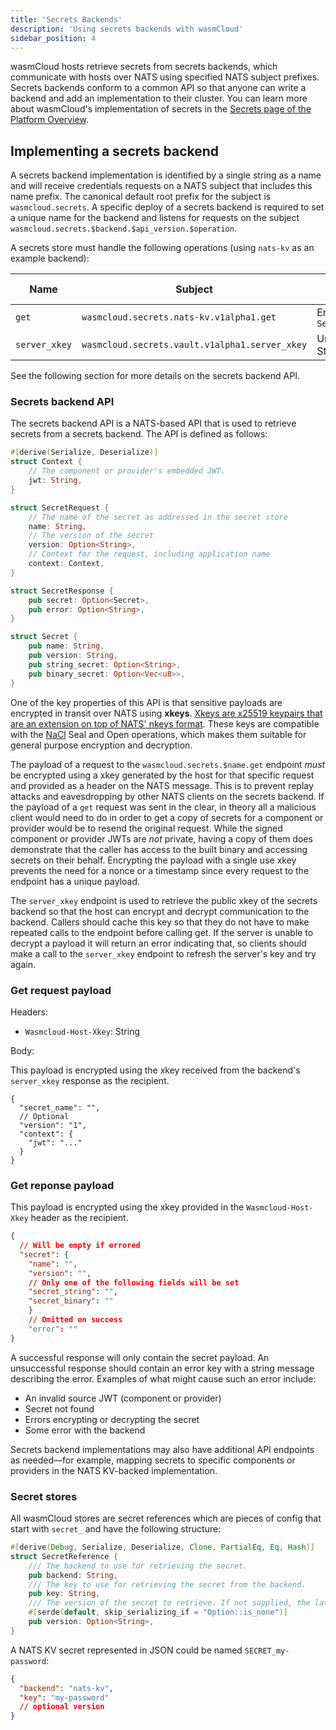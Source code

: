 ```yaml
---
title: 'Secrets Backends'
description: 'Using secrets backends with wasmCloud'
sidebar_position: 4
---
```


wasmCloud hosts retrieve secrets from secrets backends, which communicate with hosts over NATS using specified NATS subject prefixes. Secrets backends conform to a common API so that anyone can write a backend and add an implementation to their cluster. You can learn more about wasmCloud's implementation of secrets in the [Secrets page of the Platform Overview](/docs/concepts/secrets). 

## Implementing a secrets backend

A secrets backend implementation is identified by a single string as a name and will receive credentials requests on a NATS subject that includes this name prefix. The canonical default root prefix for the subject is `wasmcloud.secrets`. A specific deploy of a secrets backend is required to set a unique name for the backend and listens for requests on the subject `wasmcloud.secrets.$backend.$api_version.$operation`.

A secrets store must handle the following operations (using `nats-kv` as an example backend):

| Name          | Subject                                        | Return Payload             |
| ------------- | ---------------------------------------------- | -------------------------- |
| `get`         | `wasmcloud.secrets.nats-kv.v1alpha1.get`       | Encrypted `SecretResponse` |
| `server_xkey` | `wasmcloud.secrets.vault.v1alpha1.server_xkey` | Unencrypted String         |

See the following section for more details on the secrets backend API.

### Secrets backend API

The secrets backend API is a NATS-based API that is used to retrieve secrets from a secrets backend. The API is defined as follows:

```rust
#[derive(Serialize, Deserialize)]
struct Context {
    // The component or provider's embedded JWT.
    jwt: String,
}

struct SecretRequest {
    // The name of the secret as addressed in the secret store
    name: String,
    // The version of the secret
    version: Option<String>,
    // Context for the request, including application name
    context: Context,
}

struct SecretResponse {
    pub secret: Option<Secret>,
    pub error: Option<String>,
}

struct Secret {
    pub name: String,
    pub version: String,
    pub string_secret: Option<String>,
    pub binary_secret: Option<Vec<u8>>,
}
```

One of the key properties of this API is that sensitive payloads are encrypted in transit over NATS using **xkeys**. [Xkeys are x25519 keypairs that are an extension on top of NATS' nkeys format](https://docs.nats.io/running-a-nats-service/configuration/securing_nats/auth_callout#encryption). These keys are compatible with the [NaCl](https://nacl.cr.yp.to/) Seal and Open operations, which makes them suitable for general purpose encryption and decryption.

The payload of a request to the `wasmcloud.secrets.$name.get` endpoint _must_ be encrypted using a xkey generated by the host for that specific request and provided as a header on the NATS message. This is to prevent replay attacks and eavesdropping by other NATS clients on the secrets backend. If the payload of a `get` request was sent in the clear, in theory all a malicious client would need to do in order to get a copy of secrets for a component or provider would be to resend the original request. While the signed component or provider JWTs are _not_ private, having a copy of them does demonstrate that the caller has access to the built binary and accessing secrets on their behalf. Encrypting the payload with a single use xkey prevents the need for a nonce or a timestamp since every request to the endpoint has a unique payload.

The `server_xkey` endpoint is used to retrieve the public xkey of the secrets backend so that the host can encrypt and decrypt communication to the backend. Callers should cache this key so that they do not have to make repeated calls to the endpoint before calling get. If the server is unable to decrypt a payload it will return an error indicating that, so clients should make a call to the `server_xkey` endpoint to refresh the server's key and try again.

### Get request payload

Headers:

- `Wasmcloud-Host-Xkey`: String

Body:

This payload is encrypted using the xkey received from the backend's `server_xkey` response as the recipient.

```jsonc
{
  "secret_name": "",
  // Optional
  "version": "1",
  "context": {
    "jwt": "..."
  }
}
```

### Get reponse payload

This payload is encrypted using the xkey provided in the `Wasmcloud-Host-Xkey` header as the recipient.

```json
{
  // Will be empty if errored
  "secret": {
    "name": "",
    "version": "",
    // Only one of the following fields will be set
    "secret_string": "",
    "secret_binary": ""
    }
    // Omitted on success
    "error": ""
}
```

A successful response will only contain the secret payload. An unsuccessful response should contain an error key with a string message describing the error. Examples of what might cause such an error include:

- An invalid source JWT (component or provider)
- Secret not found
- Errors encrypting or decrypting the secret
- Some error with the backend

Secrets backend implementations may also have additional API endpoints as needed&mdash;for example, mapping secrets to specific components or providers in the NATS KV-backed implementation.

### Secret stores

All wasmCloud stores are secret references which are pieces of config that start with `secret_` and have the following structure:

```rust
#[derive(Debug, Serialize, Deserialize, Clone, PartialEq, Eq, Hash)]
struct SecretReference {
    /// The backend to use for retrieving the secret.
    pub backend: String,
    /// The key to use for retrieving the secret from the backend.
    pub key: String,
    /// The version of the secret to retrieve. If not supplied, the latest version will be used.
    #[serde(default, skip_serializing_if = "Option::is_none")]
    pub version: Option<String>,
}
```

A NATS KV secret represented in JSON could be named `SECRET_my-password`:

```json
{
  "backend": "nats-kv",
  "key": "my-password"
  // optional version
}
```
